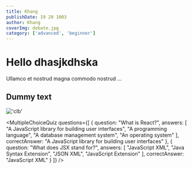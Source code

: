 ```yaml
---
title: Khang
publishDate: 19 20 1003
author: Khang
coverImg: debate.jpg
category: ['advanced', 'beginner']
---
```


# Hello dhasjkdhska
Ullamco et nostrud magna commodo nostrud ...
## Dummy text

!['clb'](post-01/clb.jpg)

<YouTube id="dQw4w9WgXcQ"/>

<MultipleChoiceQuiz
  questions={[
    {
      question: "What is React?",
      answers: [
        "A JavaScript library for building user interfaces",
        "A programming language",
        "A database management system",
        "An operating system"
      ],
      correctAnswer: "A JavaScript library for building user interfaces"
    },
    {
      question: "What does JSX stand for?",
      answers: [
        "JavaScript XML",
        "Java Syntax Extension",
        "JSON XML",
        "JavaScript Extension"
      ],
      correctAnswer: "JavaScript XML"
    }
  ]}
/>

<Slider min={0} max={10} step={1} />

